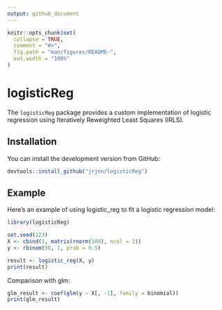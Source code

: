 ```yaml
---
output: github_document
---
```


<!-- README.md is generated from README.Rmd. Please edit that file -->

```r
knitr::opts_chunk$set(
  collapse = TRUE,
  comment = "#>",
  fig.path = "man/figures/README-",
  out.width = "100%"
)
```

# logisticReg

<!-- badges: start -->
<!-- badges: end -->

The `logisticReg` package provides a custom implementation of logistic regression using Iteratively Reweighted Least Squares (IRLS).

## Installation

You can install the development version from GitHub:

```r
devtools::install_github("jrjnn/logisticReg")
```

## Example

Here’s an example of using logistic_reg to fit a logistic regression model:

```r
library(logisticReg)

set.seed(123)
X <- cbind(1, matrix(rnorm(100), ncol = 2))
y <- rbinom(50, 1, prob = 0.5)

result <- logistic_reg(X, y)
print(result)

```

Comparison with glm:
```r
glm_result <- coef(glm(y ~ X[, -1], family = binomial))
print(glm_result)
```
